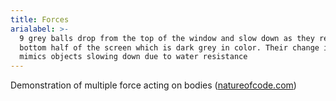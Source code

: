 ```yaml
---
title: Forces
arialabel: >-
  9 grey balls drop from the top of the window and slow down as they reach the
  bottom half of the screen which is dark grey in color. Their change in speed
  mimics objects slowing down due to water resistance
---
```



Demonstration of multiple force acting on bodies
(<a href="http://natureofcode.com">natureofcode.com</a>)
